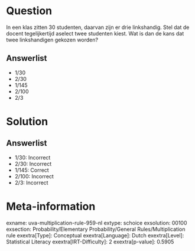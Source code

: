 Question
========

In een klas zitten 30 studenten, daarvan zijn er drie linkshandig. Stel
dat de docent tegelijkertijd aselect twee studenten kiest. Wat is dan de
kans dat twee linkshandigen gekozen worden?

Answerlist
----------

* 1/30
* 2/30
* 1/145
* 2/100
* 2/3

Solution
========

Answerlist
----------

* 1/30: Incorrect
* 2/30: Incorrect
* 1/145: Correct
* 2/100: Incorrect
* 2/3: Incorrect

Meta-information
================
exname: uva-multiplication-rule-959-nl
extype: schoice
exsolution: 00100
exsection: Probability/Elementary Probability/General Rules/Multiplication rule
exextra[Type]: Conceptual
exextra[Language]: Dutch
exextra[Level]: Statistical Literacy
exextra[IRT-Difficulty]: 2
exextra[p-value]: 0.5905
